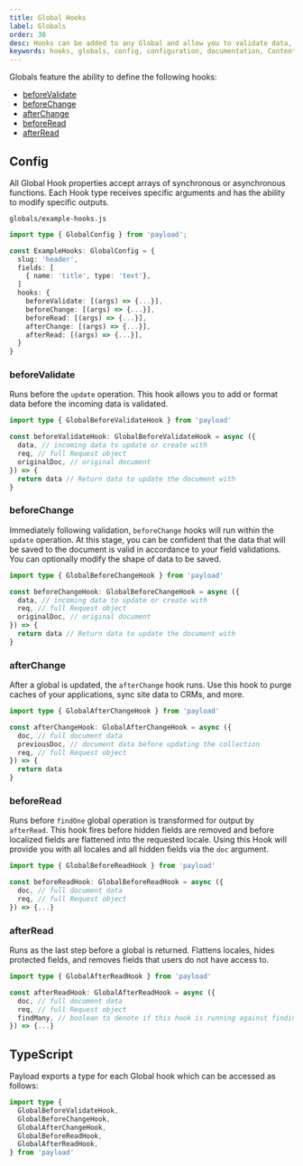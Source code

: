 ```yaml
---
title: Global Hooks
label: Globals
order: 30
desc: Hooks can be added to any Global and allow you to validate data, flatten locales, hide protected fields, remove fields and more.
keywords: hooks, globals, config, configuration, documentation, Content Management System, cms, headless, javascript, node, react, nextjs
---
```


Globals feature the ability to define the following hooks:

- [beforeValidate](#beforevalidate)
- [beforeChange](#beforechange)
- [afterChange](#afterchange)
- [beforeRead](#beforeread)
- [afterRead](#afterread)

## Config

All Global Hook properties accept arrays of synchronous or asynchronous functions. Each Hook type receives specific arguments and has the ability to modify specific outputs.

`globals/example-hooks.js`

```ts
import type { GlobalConfig } from 'payload';

const ExampleHooks: GlobalConfig = {
  slug: 'header',
  fields: [
    { name: 'title', type: 'text'},
  ]
  hooks: {
    beforeValidate: [(args) => {...}],
    beforeChange: [(args) => {...}],
    beforeRead: [(args) => {...}],
    afterChange: [(args) => {...}],
    afterRead: [(args) => {...}],
  }
}
```

### beforeValidate

Runs before the `update` operation. This hook allows you to add or format data before the incoming data is validated.

```ts
import type { GlobalBeforeValidateHook } from 'payload'

const beforeValidateHook: GlobalBeforeValidateHook = async ({
  data, // incoming data to update or create with
  req, // full Request object
  originalDoc, // original document
}) => {
  return data // Return data to update the document with
}
```

### beforeChange

Immediately following validation, `beforeChange` hooks will run within the `update` operation. At this stage, you can be confident that the data that will be saved to the document is valid in accordance to your field validations. You can optionally modify the shape of data to be saved.

```ts
import type { GlobalBeforeChangeHook } from 'payload'

const beforeChangeHook: GlobalBeforeChangeHook = async ({
  data, // incoming data to update or create with
  req, // full Request object
  originalDoc, // original document
}) => {
  return data // Return data to update the document with
}
```

### afterChange

After a global is updated, the `afterChange` hook runs. Use this hook to purge caches of your applications, sync site data to CRMs, and more.

```ts
import type { GlobalAfterChangeHook } from 'payload'

const afterChangeHook: GlobalAfterChangeHook = async ({
  doc, // full document data
  previousDoc, // document data before updating the collection
  req, // full Request object
}) => {
  return data
}
```

### beforeRead

Runs before `findOne` global operation is transformed for output by `afterRead`. This hook fires before hidden fields are removed and before localized fields are flattened into the requested locale. Using this Hook will provide you with all locales and all hidden fields via the `doc` argument.

```ts
import type { GlobalBeforeReadHook } from 'payload'

const beforeReadHook: GlobalBeforeReadHook = async ({
  doc, // full document data
  req, // full Request object
}) => {...}
```

### afterRead

Runs as the last step before a global is returned. Flattens locales, hides protected fields, and removes fields that users do not have access to.

```ts
import type { GlobalAfterReadHook } from 'payload'

const afterReadHook: GlobalAfterReadHook = async ({
  doc, // full document data
  req, // full Request object
  findMany, // boolean to denote if this hook is running against finding one, or finding many (useful in versions)
}) => {...}
```

## TypeScript

Payload exports a type for each Global hook which can be accessed as follows:

```ts
import type {
  GlobalBeforeValidateHook,
  GlobalBeforeChangeHook,
  GlobalAfterChangeHook,
  GlobalBeforeReadHook,
  GlobalAfterReadHook,
} from 'payload'
```
